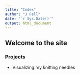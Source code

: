 ```yaml
---
title: "Index"
author: "J Fell"
date: "`r Sys.Date()`"
output: html_document
---
```


## Welcome to the site

### Projects

- Visualizing my knitting needles
